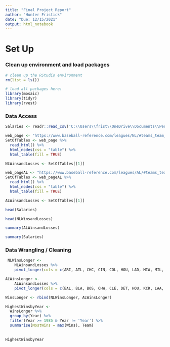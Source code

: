 ```yaml
---
title: "Final Project Report"
author: "Hunter Fristick"
date: "Due: 12/15/2021"
output: html_notebook
---
```


# Set Up

### Clean up environment and load packages
```r
# clean up the RStudio environment 
rm(list = ls())

# load all packages here: 
library(mosaic)
library(tidyr)
library(rvest)

```

### Data Access

```r
Salaries <- readr::read_csv('C:\\Users\\frist\\OneDrive\\Documents\\Penn State\\STAT 184\\Github Repository\\final-project-report-fristick\\salary.csv')
```

```r
web_page <- "https://www.baseball-reference.com/leagues/NL/#teams_team_wins3000"
SetOfTables <- web_page %>%
  read_html() %>%
  html_nodes(css = "table") %>%
  html_table(fill = TRUE)

NLWinsandLosses <- SetOfTables[[1]]
```

```r
web_pageAL <- "https://www.baseball-reference.com/leagues/AL/#teams_team_wins3000"
SetOfTables <- web_pageAL %>%
  read_html() %>%
  html_nodes(css = "table") %>%
  html_table(fill = TRUE)

ALWinsandLosses <- SetOfTables[[1]]
```

```r
head(Salaries)
```


```r
head(NLWinsandLosses)
```

```r
summary(ALWinsandLosses)
```

```r
summary(Salaries)
```

### Data Wrangling / Cleaning


```r
 NLWinsLonger <-
    NLWinsandLosses %>%
    pivot_longer(cols = c(ARI, ATL, CHC, CIN, COL, HOU, LAD, MIA, MIL, NYM, PHI, PIT, SDP, SFG, STL, WSN), names_to = "Team", values_to = "Wins")

ALWinsLonger <-
    ALWinsandLosses %>%
    pivot_longer(cols = c(BAL, BLA, BOS, CHW, CLE, DET, HOU, KCR, LAA, MIL, MIN, NYY, OAK, SEA, TBR, TEX, TOR), names_to = "Team", values_to = "Wins")

WinsLonger <- rbind(NLWinsLonger, ALWinsLonger)
```



```r
HighestWinsbyYear <-
  WinsLonger %>%
  group_by(Year) %>%
  filter(Year >= 1985 & Year != 'Year') %>%
  summarise(MostWins = max(Wins), Team)
  
  
HighestWinsbyYear
```
